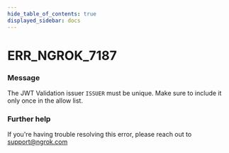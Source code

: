 ```yaml
---
hide_table_of_contents: true
displayed_sidebar: docs
---
```



# ERR_NGROK_7187

### Message
The JWT Validation issuer `ISSUER` must be unique. Make sure to include it only once in the allow list.

<ErrorDetails error='err_ngrok_7187' />


### Further help
If you're having trouble resolving this error, please reach out to [support@ngrok.com](mailto:support@ngrok.com?subject=Help%20with%20ERR_NGROK_7187)

